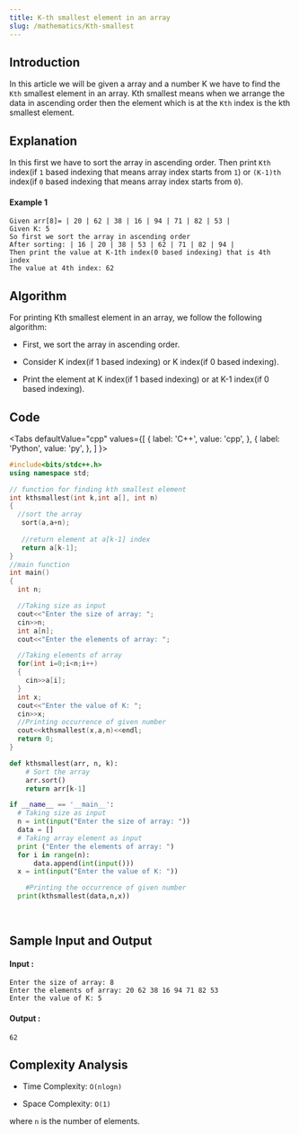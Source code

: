 ```yaml
---
title: K-th smallest element in an array
slug: /mathematics/Kth-smallest
---
```


## Introduction

In this article we will be given a array and a number K we have to find the `Kth` smallest element in an array. Kth smallest means when we arrange the data in ascending order then the element which is at the `Kth` index is the kth smallest element.

## Explanation 

In this first we have to sort the array in ascending order. Then print `Kth` index(if `1` based indexing that means array index starts from `1`) or `(K-1)th` index(if `0` based indexing that means array index starts from `0`).

#### Example 1

```
Given arr[8]= | 20 | 62 | 38 | 16 | 94 | 71 | 82 | 53 |
Given K: 5
So first we sort the array in ascending order 
After sorting: | 16 | 20 | 38 | 53 | 62 | 71 | 82 | 94 |
Then print the value at K-1th index(0 based indexing) that is 4th index
The value at 4th index: 62 

```

## Algorithm

For printing Kth smallest element in an array, we follow the following algorithm:

* First, we sort the array in ascending order.

* Consider K index(if 1 based indexing) or K index(if 0 based indexing).

* Print the element at K index(if 1 based indexing) or at K-1 index(if 0 based indexing).

## Code


<Tabs
  defaultValue="cpp"
  values={[
    { label: 'C++', value: 'cpp', },
    { label: 'Python', value: 'py', },
  ]
}>
<TabItem value="cpp">

```cpp
#include<bits/stdc++.h>
using namespace std;

// function for finding kth smallest element
int kthsmallest(int k,int a[], int n)
{
  //sort the array
   sort(a,a+n);
   
   //return element at a[k-1] index  
   return a[k-1];
}
//main function
int main()
{
  int n;

  //Taking size as input
  cout<<"Enter the size of array: ";
  cin>>n;
  int a[n];
  cout<<"Enter the elements of array: ";

  //Taking elements of array
  for(int i=0;i<n;i++)
  {
    cin>>a[i];
  }
  int x;
  cout<<"Enter the value of K: ";
  cin>>x;
  //Printing occurrence of given number
  cout<<kthsmallest(x,a,n)<<endl;
  return 0;
}

```
</TabItem>

<TabItem value="py">

```python   
def kthsmallest(arr, n, k):
    # Sort the array
    arr.sort()
    return arr[k-1]

if __name__ == '__main__':
  # Taking size as input 
  n = int(input("Enter the size of array: "))
  data = []
  # Taking array element as input
  print ("Enter the elements of array: ")
  for i in range(n):
      data.append(int(input()))
  x = int(input("Enter the value of K: "))  

    #Printing the occurrence of given number 
  print(kthsmallest(data,n,x))
   
    
```
</TabItem>
</Tabs>

## Sample Input and Output

#### Input :

```
Enter the size of array: 8
Enter the elements of array: 20 62 38 16 94 71 82 53
Enter the value of K: 5

```
#### Output :

```
62
```

## Complexity Analysis
 
- Time Complexity: `O(nlogn)`

- Space Complexity: `O(1)`

where `n` is the number of elements.
